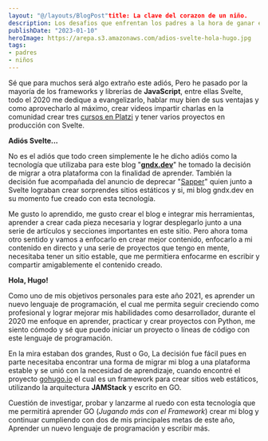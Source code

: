 ```yaml
---
layout: "@/layouts/BlogPost"title: La clave del corazon de un niño.
description: Los desafios que enfrentan los padres a la hora de ganar el corazòn de un niño.
publishDate: "2023-01-10"
heroImage: https://arepa.s3.amazonaws.com/adios-svelte-hola-hugo.jpg
tags:
- padres
- niños
---
```


Sé que para muchos será algo extraño este adiós, Pero he pasado por la mayoría de los frameworks y librerías de **JavaScript**, entre ellas Svelte, todo el 2020 me dedique a evangelizarlo, hablar muy bien de sus ventajas y como aprovecharlo al máximo, crear videos impartir charlas en la comunidad crear tres [cursos en Platzi](https://platzi.com/teachers/gndx) y tener varios proyectos en producción con Svelte.

**Adiós Svelte...**

No es el adiós que todo creen simplemente le he dicho adiós como la tecnología que utilizaba para este blog "**[gndx.dev](https://gndx.dev)**" he tomado la decisión de migrar a otra plataforma con la finalidad de aprender. También la decisión fue acompañada del anuncio de deprecar "[Sapper](https://www.youtube.com/watch?v=vHHLLJA0b70&t=24060s)" quien junto a Svelte lograban crear sorprendes sitios estáticos y si, mi blog gndx.dev en su momento fue creado con esta tecnología.

Me gusto lo aprendido, me gusto crear el blog e integrar mis herramientas, aprender a crear cada pieza necesaria y lograr desplegarlo junto a una serie de artículos y secciones importantes en este sitio. Pero ahora toma otro sentido y vamos a enfocarlo en crear mejor contenido, enfocarlo a mi contenido en directo y una serie de proyectos que tengo en mente, necesitaba tener un sitio estable, que me permitiera enfocarme en escribir y compartir amigablemente el contenido creado.

**Hola, Hugo!**

Como uno de mis objetivos personales para este año 2021, es aprender un nuevo lenguaje de programación, el cual me permita seguir creciendo como profesional y lograr mejorar mis habilidades como desarrollador, durante el 2020 me enfoque en aprender, practicar y crear proyectos con Python, me siento cómodo y sé que puedo iniciar un proyecto o líneas de código con este lenguaje de programación.

En la mira estaban dos grandes, Rust o Go, La decisión fue fácil pues en parte necesitaba encontrar una forma de migrar mi blog a una plataforma estable y se unió con la necesidad de aprendizaje, cuando encontré el proyecto [gohugo.io](https://gohugo.io) el cual es un framework para crear sitios web estáticos, utilizando la arquitectura **JAMStack** y escrito en GO.

Cuestión de investigar, probar y lanzarme al ruedo con esta tecnología que me permitirá aprender GO (_Jugando más con el Framework_) crear mi blog y continuar cumpliendo con dos de mis principales metas de este año, Aprender un nuevo lenguaje de programación y escribir más.
